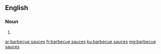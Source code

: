 ==English==

===Noun===
{{head|en|plural}}

# {{plural of|barbecue sauce|lang=en|nocat=1}}

[[ar:barbecue sauces]]
[[fr:barbecue sauces]]
[[ku:barbecue sauces]]
[[mg:barbecue sauces]]